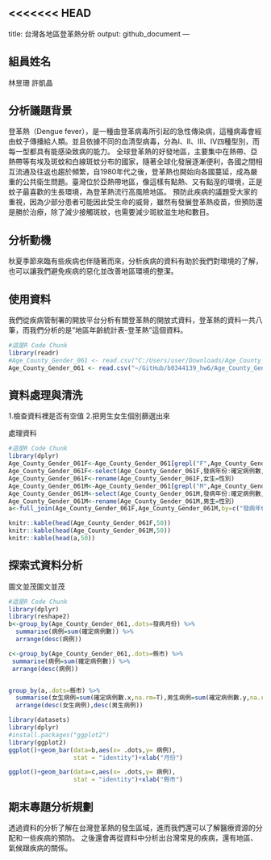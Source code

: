 <<<<<<< HEAD
---
title: 台灣各地區登革熱分析
output: github_document
---



## 組員姓名
林昱珊 許凱晶

## 分析議題背景
登革熱（Dengue fever），是一種由登革病毒所引起的急性傳染病，這種病毒會經由蚊子傳播給人類。並且依據不同的血清型病毒，分為Ⅰ、Ⅱ、Ⅲ、Ⅳ四種型別，而每一型都具有能感染致病的能力。
全球登革熱的好發地區，主要集中在熱帶、亞熱帶等有埃及斑蚊和白線斑蚊分布的國家，隨著全球化發展逐漸便利，各國之間相互流通及往返也趨於頻繁，自1980年代之後，登革熱也開始向各國蔓延，成為嚴重的公共衛生問題。臺灣位於亞熱帶地區，像這樣有點熱、又有點溼的環境，正是蚊子最喜歡的生長環境，為登革熱流行高風險地區。
預防此疾病的議題受大家的重視，因為少部分患者可能因此受生命的威脅，雖然有發展登革熱疫苗，但預防還是勝於治療，除了減少接觸斑紋，也需要減少斑紋滋生地和數目。

## 分析動機
秋夏季節來臨有些疾病也伴隨著而來，分析疾病的資料有助於我們對環境的了解，也可以讓我們避免疾病的惡化並改善地區環境的整潔。

## 使用資料
我們從疾病管制署的開放平台分析有關登革熱的開放式資料，登革熱的資料一共八筆，而我們分析的是"地區年齡統計表-登革熱"這個資料。


```r
#這是R Code Chunk
library(readr)
#Age_County_Gender_061 <- read.csv("C:/Users/user/Downloads/Age_County_Gender_061.csv",fileEncoding = "big5")
Age_County_Gender_061 <- read.csv("~/GitHub/b0344139_hw6/Age_County_Gender_061.csv",fileEncoding = "big5")
```

## 資料處理與清洗
1.檢查資料裡是否有空值
2.把男生女生個別篩選出來

處理資料
```r
#這是R Code Chunk
library(dplyr)
Age_County_Gender_061F<-Age_County_Gender_061[grepl("F",Age_County_Gender_061$性別),]
Age_County_Gender_061F<-select(Age_County_Gender_061F,發病年份:確定病例數,-是否為境外移入)
Age_County_Gender_061F<-rename(Age_County_Gender_061F,女生=性別)
Age_County_Gender_061M<-Age_County_Gender_061[grepl("M",Age_County_Gender_061$性別),]
Age_County_Gender_061M<-select(Age_County_Gender_061M,發病年份:確定病例數,-是否為境外移入)
Age_County_Gender_061M<-rename(Age_County_Gender_061M,男生=性別)
a<-full_join(Age_County_Gender_061F,Age_County_Gender_061M,by=c("發病年份","發病月份","縣市","鄉鎮","年齡層"))

knitr::kable(head(Age_County_Gender_061F,50))
knitr::kable(head(Age_County_Gender_061M,50))
knitr::kable(head(a,50))


```

## 探索式資料分析
圖文並茂圖文並茂
```r
#這是R Code Chunk
library(dplyr)
library(reshape2)
b<-group_by(Age_County_Gender_061,.dots=發病月份) %>%
  summarise(病例=sum(確定病例數)) %>%
  arrange(desc(病例))

c<-group_by(Age_County_Gender_061,.dots=縣市) %>%
 summarise(病例=sum(確定病例數)) %>%
 arrange(desc(病例))


group_by(a,.dots=縣市) %>%
  summarise(女生病例=sum(確定病例數.x,na.rm=T),男生病例=sum(確定病例數.y,na.rm=T)) %>%
  arrange(desc(女生病例),desc(男生病例))

library(datasets) 
library(dplyr)
#install.packages("ggplot2")
library(ggplot2)
ggplot()+geom_bar(data=b,aes(x= .dots,y= 病例),
                  stat = "identity")+xlab("月份")

ggplot()+geom_bar(data=c,aes(x= .dots,y= 病例),
                  stat = "identity")+xlab("縣市")

```
## 期末專題分析規劃
透過資料的分析了解在台灣登革熱的發生區域，進而我們還可以了解醫療資源的分配和一些疾病的預防。
之後還會再從資料中分析出台灣常見的疾病，還有地區、氣候跟疾病的關係。
